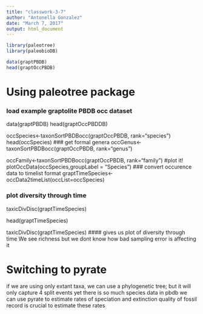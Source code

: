 ```yaml
---
title: "classwork-3-7"
author: "Antonella Gonzalez"
date: "March 7, 2017"
output: html_document
---
```

```r
library(paleotree)
library(paleobioDB)

data(graptPBDB)
head(graptOccPBDB)

```
# Using paleotree package
### load example graptolite PBDB occ dataset
data(graptPBDB)
head(graptOccPBDDB)

occSpecies<-taxonSortPBDBocc(graptOccPBDB, rank="species")
head(occSpecies)
### get formal genera
occGenus<-taxonSortPBDBocc(graptOccPBDB, rank="genus")

occFamily<-taxonSortPBDBocc(graptOccPBDB, rank="family")
#plot it!
plotOccData(occSpecies,groupLabel = "Species")
### convert occurence data to timelist format
graptTimeSpecies<-occData2timeList(occList=occSpecies)

### plot diversity through time
taxicDivDisc(graptTimeSpecies)

head(graptTimeSpecies)

taxicDivDisc(graptTimeSpecies)
#### gives us plot of diversity through time
We see richness but we dont know how bad sampling error is affecting it

# Switching to pyrate
if we are using only extant taxa, we can use a phylogenetic tree; but it will only capture 4 split events yet there is so much species data in pbdb
we can use pyrate to estimate rates of speciation and extinction
quality of fossil record is crucial to estimate these rates
